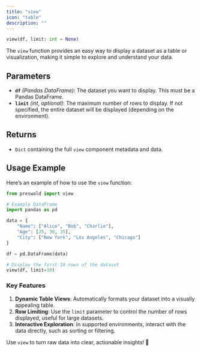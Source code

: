 ```yaml
---
title: "view"
icon: "table"
description: ""
---
```


```python
view(df, limit: int = None)
```

The `view` function provides an easy way to display a dataset as a table or visualization, making it simple to explore and understand your data.

## Parameters

- **`df`** _(Pandas DataFrame)_: The dataset you want to display. This must be a Pandas DataFrame.
- **`limit`** _(int, optional)_: The maximum number of rows to display. If not specified, the entire dataset will be displayed (depending on the environment).

## Returns

- `Dict` containing the full `view` component metadata and data.

## Usage Example

Here’s an example of how to use the `view` function:

```python
from preswald import view

# Example DataFrame
import pandas as pd

data = {
    "Name": ["Alice", "Bob", "Charlie"],
    "Age": [25, 30, 35],
    "City": ["New York", "Los Angeles", "Chicago"]
}

df = pd.DataFrame(data)

# Display the first 10 rows of the dataset
view(df, limit=10)
```

### Key Features

1. **Dynamic Table Views**: Automatically formats your dataset into a visually appealing table.
2. **Row Limiting**: Use the `limit` parameter to control the number of rows displayed, useful for large datasets.
3. **Interactive Exploration**: In supported environments, interact with the data directly, such as sorting or filtering.

Use `view` to turn raw data into clear, actionable insights! 🚀
